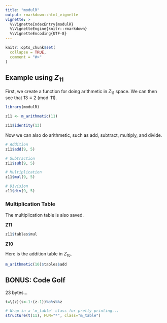 ```yaml
---
title: "modulR"
output: rmarkdown::html_vignette
vignette: >
  %\VignetteIndexEntry{modulR}
  %\VignetteEngine{knitr::rmarkdown}
  %\VignetteEncoding{UTF-8}
---
```


```r
knitr::opts_chunk$set(
  collapse = TRUE,
  comment = "#>"
)
```

## Example using $Z_{11}$

First, we create a function for doing arithmetic in $Z_{11}$ space. We can then see
that $13 \equiv 2 \pmod{11}$.

```r
library(modulR)

z11 <- m_arithmetic(11)

z11$identity(13)
```

Now we can also do arithmetic, such as add, subtract, multiply, and divide.


```r
# Addition
z11$add(9, 5)

# Subtraction
z11$sub(9, 5)

# Multiplication
z11$mul(9, 5)

# Division
z11$div(9, 5)
```


### Multiplication Table

The multiplication table is also saved.

**Z11**

```r
z11$tables$mul
```

**Z10**

Here is the addition table in $Z_{10}$.

```r
m_arithmetic(10)$tables$add
```

## BONUS: Code Golf

23 bytes...

```r
t=\(z)(s<-1:(z-1))%o%s%%z

# Wrap in a 'm_table' class for pretty printing...
structure(t(11), FUN="*", class="m_table")
```
